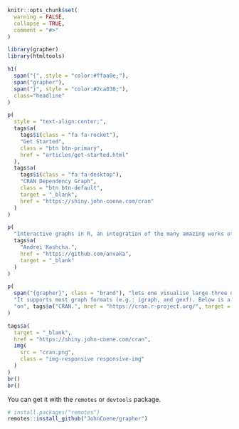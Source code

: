 <!-- badges: start -->
<!-- badges: end -->

```r
knitr::opts_chunk$set(
  warning = FALSE,
  collapse = TRUE,
  comment = "#>"
)

library(grapher)
library(htmltools)
```


```r
h1(
  span("{", style = "color:#ffaa0e;"),
  span("grapher"),
  span("}", style = "color:#2ca030;"), 
  class="headline"
)

p(
  style = "text-align:center;",
  tags$a(
    tags$i(class = "fa fa-rocket"),
    "Get Started",
    class = "btn btn-primary",
    href = "articles/get-started.html"
  ),
  tags$a(
    tags$i(class = "fa fa-desktop"),
    "CRAN Dependency Graph",
    class = "btn btn-default",
    target = "_blank",
    href = "https://shiny.john-coene.com/cran"
  )
)

p(
  "Interactive graphs in R, an integration of the many amazing works of",
  tags$a(
    "Andrei Kashcha.", 
    href = "https://github.com/anvaka", 
    target = "_blank"
  )
)

p(
  span("{grapher}", class = "brand"), "lets one visualise large three or two dimensional graphs in RStudio, R markdown, and Shiny.",
  "It supports most graph formats (e.g.: igraph, and gexf). Below is a visualisation of the dependencies between R packages available",
  "on", tags$a("CRAN.", href = "https://cran.r-project.org/", target = "_blank")
)
```

```r
tags$a(
  target = "_blank",
  href = "https://shiny.john-coene.com/cran",
  img(
    src = "cran.png",
    class = "img-responsive responsive-img"
  )
)
br()
br()
```

You can get it with the `remotes` or `devtools` package.

```r
# install.packages("remotes")
remotes::install_github("JohnCoene/grapher")
```
